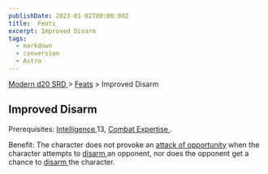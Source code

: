 ```yaml
---
publishDate: 2023-01-02T00:00:00Z
title:  Feats
excerpt: Improved Disarm
tags:
  - markdown
  - conversion
  - Astro
---
```


[ Modern d20 SRD ](/#modernD20) > [ Feats](modern-d20-srd-feats-index) > Improved Disarm

##  Improved Disarm

Prerequisites: [ Intelligence ](modern-d20-srd-basics-ability-scores) 13, [Combat Expertise ](modern-d20-srd-feats-combat-expertise) .

Benefit: The character does not provoke an [ attack of opportunity](modern-d20-srd-combat-attacks-of-opportunity) when the character attempts to
[ disarm ](modern-d20-srd-combat-disarm) an opponent, nor does the opponent
get a chance to [ disarm ](modern-d20-srd-combat-disarm) the character.

